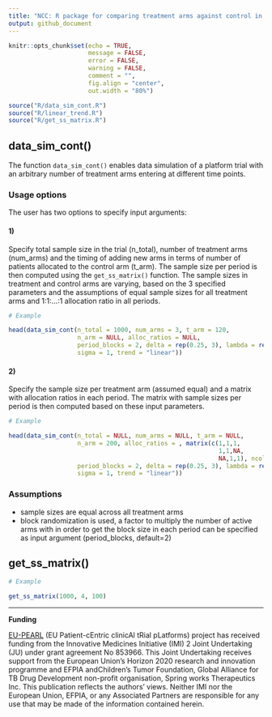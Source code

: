 ```yaml
---
title: "NCC: R package for comparing treatment arms against control in platform trials with non-concurrent controls"
output: github_document
---
```


```r
knitr::opts_chunk$set(echo = TRUE,
                      message = FALSE,
                      error = FALSE,
                      warning = FALSE,
                      comment = "",
                      fig.align = "center",
                      out.width = "80%")

source("R/data_sim_cont.R")
source("R/linear_trend.R")
source("R/get_ss_matrix.R")
```


## data_sim_cont()

The function `data_sim_cont()` enables data simulation of a platform trial with an arbitrary number of treatment arms entering at different time points.

### Usage options

The user has two options to specify input arguments:

#### 1)

Specify total sample size in the trial (n_total), number of treatment arms (num_arms) and the timing of adding new arms in terms of number of patients allocated to the control arm (t_arm). The sample size per period is then computed using the `get_ss_matrix()` function. The sample sizes in treatment and control arms are varying, based on the 3 specified parameters and the assumptions of equal sample sizes for all treatment arms and 1:1:...:1 allocation ratio in all periods.

```r
# Example

head(data_sim_cont(n_total = 1000, num_arms = 3, t_arm = 120, 
                   n_arm = NULL, alloc_ratios = NULL, 
                   period_blocks = 2, delta = rep(0.25, 3), lambda = rep(0.15, 4), 
                   sigma = 1, trend = "linear"))
```


#### 2)

Specify the sample size per treatment arm (assumed equal) and a matrix with allocation ratios in each period. The matrix with sample sizes per period is then computed based on these input parameters.

```r
# Example

head(data_sim_cont(n_total = NULL, num_arms = NULL, t_arm = NULL, 
                   n_arm = 200, alloc_ratios = , matrix(c(1,1,1,
                                                          1,1,NA,
                                                          NA,1,1), ncol = 3, byrow = T),
                   period_blocks = 2, delta = rep(0.25, 3), lambda = rep(0.15, 4), 
                   sigma = 1, trend = "linear"))
```

### Assumptions

- sample sizes are equal across all treatment arms
- block randomization is used, a factor to multiply the number of active arms with in order to get the block size in each period can be specified as input argument (period_blocks, default=2)

## get_ss_matrix()

```r
# Example 

get_ss_matrix(1000, 4, 100)
```


---

**Funding**

[EU-PEARL](https://eu-pearl.eu/) (EU Patient-cEntric clinicAl tRial pLatforms) project has received funding from the Innovative Medicines Initiative (IMI) 2 Joint Undertaking (JU) under grant agreement No 853966. This Joint Undertaking receives support from the European Union’s Horizon 2020 research and innovation programme and EFPIA andChildren’s Tumor Foundation, Global Alliance for TB Drug Development non-profit organisation, Spring works Therapeutics Inc. This publication reflects the authors’ views. Neither IMI nor the European Union, EFPIA, or any Associated Partners are responsible for any use that may be made of the information contained herein.


<!-- ## Example?? -->

<!-- This is an R Markdown format used for publishing markdown documents to GitHub. When you click the **Knit** button all R code chunks are run and a markdown file (.md) suitable for publishing to GitHub is generated. -->

<!-- ... Including Plots -->

<!-- You can also embed plots, for example: -->

<!-- ```{r pressure, echo=FALSE} -->
<!-- plot(pressure) -->
<!-- ``` -->

<!-- Note that the `echo = FALSE` parameter was added to the code chunk to prevent printing of the R code that generated the plot. -->
